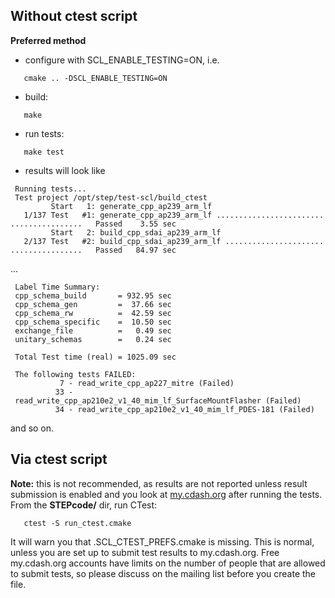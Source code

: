 == Without ctest script ==
'''Preferred method'''
* configure with SCL_ENABLE_TESTING=ON, i.e.
    cmake .. -DSCL_ENABLE_TESTING=ON
* build:
    make
* run tests:
    make test
* results will look like
  Running tests...
  Test project /opt/step/test-scl/build_ctest
          Start   1: generate_cpp_ap239_arm_lf
    1/137 Test   #1: generate_cpp_ap239_arm_lf ........................................   Passed    3.55 sec
          Start   2: build_cpp_sdai_ap239_arm_lf
    2/137 Test   #2: build_cpp_sdai_ap239_arm_lf ......................................   Passed   84.97 sec
...
  Label Time Summary:
  cpp_schema_build       = 932.95 sec
  cpp_schema_gen         =  37.66 sec
  cpp_schema_rw          =  42.59 sec
  cpp_schema_specific    =  10.50 sec
  exchange_file          =   0.49 sec
  unitary_schemas        =   0.24 sec
  
  Total Test time (real) = 1025.09 sec
  
  The following tests FAILED:
            7 - read_write_cpp_ap227_mitre (Failed)
           33 - read_write_cpp_ap210e2_v1_40_mim_lf_SurfaceMountFlasher (Failed)
           34 - read_write_cpp_ap210e2_v1_40_mim_lf_PDES-181 (Failed)
and so on.

== Via ctest script ==
'''Note:''' this is not recommended, as results are not reported unless result submission is enabled and you look at [http://my.cdash.org/index.php?project=StepClassLibrary my.cdash.org] after running the tests.
From the '''STEPcode/''' dir, run CTest:
    ctest -S run_ctest.cmake

It will warn you that .SCL_CTEST_PREFS.cmake is missing. This is normal, unless you are set up to submit test results to my.cdash.org. Free my.cdash.org accounts have limits on the number of people that are allowed to submit tests, so please discuss on the mailing list before you create the file.